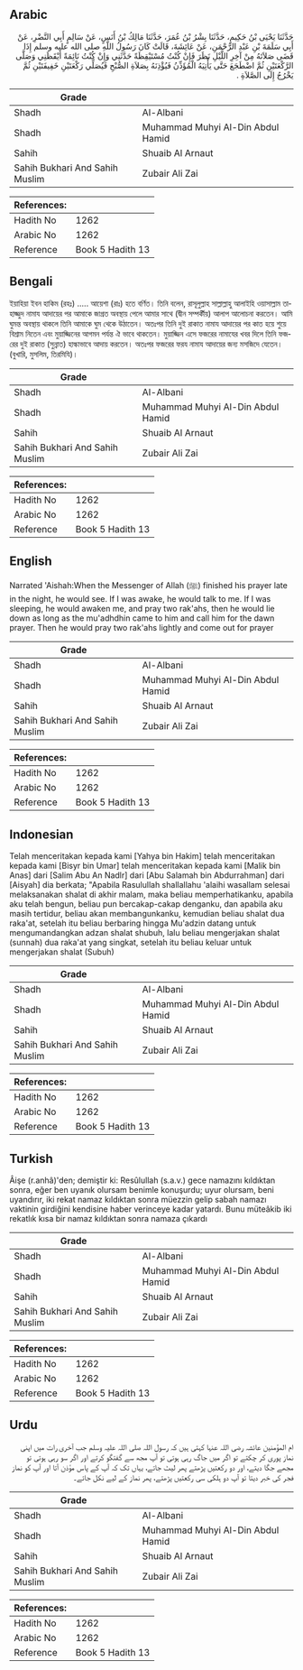 ## Arabic


<div dir="rtl" lang="ar" style={{fontSize:'larger',backgroundColor:'#f8f9fa',padding:20}}>
حَدَّثَنَا يَحْيَى بْنُ حَكِيمٍ، حَدَّثَنَا بِشْرُ بْنُ عُمَرَ، حَدَّثَنَا مَالِكُ بْنُ أَنَسٍ، عَنْ سَالِمٍ أَبِي النَّضْرِ، عَنْ أَبِي سَلَمَةَ بْنِ عَبْدِ الرَّحْمَنِ، عَنْ عَائِشَةَ، قَالَتْ كَانَ رَسُولُ اللَّهِ صلى الله عليه وسلم إِذَا قَضَى صَلاَتَهُ مِنْ آخِرِ اللَّيْلِ نَظَرَ فَإِنْ كُنْتُ مُسْتَيْقِظَةً حَدَّثَنِي وَإِنْ كُنْتُ نَائِمَةً أَيْقَظَنِي وَصَلَّى الرَّكْعَتَيْنِ ثُمَّ اضْطَجَعَ حَتَّى يَأْتِيَهُ الْمُؤَذِّنُ فَيُؤْذِنَهُ بِصَلاَةِ الصُّبْحِ فَيُصَلِّي رَكْعَتَيْنِ خَفِيفَتَيْنِ ثُمَّ يَخْرُجُ إِلَى الصَّلاَةِ ‏.‏
</div>
<div style={{backgroundColor:'#f8f9fa',padding:20, marginBottom: 10}}><table> <thead> <tr> <th>Grade</th> <th></th> </tr> </thead> <tbody> <tr><td>Shadh</td><td>Al-Albani</td></tr><tr><td>Shadh</td><td>Muhammad Muhyi Al-Din Abdul Hamid</td></tr><tr><td>Sahih</td><td>Shuaib Al Arnaut</td></tr><tr><td>Sahih Bukhari And Sahih Muslim</td><td>Zubair Ali Zai</td></tr></tbody></table><table> <thead> <tr> <th>References:</th> <th></th> </tr> </thead> <tbody><tr><td>Hadith No</td><td>1262</td></tr><tr><td>Arabic No</td><td>1262</td></tr><tr><td>Reference</td><td>Book 5 Hadith 13</td></tr></tbody></table></div>

## Bengali


<div dir="ltr" lang="bn" style={{fontSize:'larger',backgroundColor:'#f8f9fa',padding:20}}>
ইয়াহিয়া ইবন হাকিম (রহঃ) ..... আয়েশা (রাঃ) হতে বর্ণিত। তিনি বলেন, রাসূলুল্লাহ সাল্লাল্লাহু আলাইহি ওয়াসাল্লাম তাহাজ্জুদ নামায আদায়ের পর আমাকে জাগ্রত অবস্থায় পেলে আমার সাথে (দ্বীন সম্পর্কীয়) আলাপ আলোচনা করতেন। আমি ঘুমন্ত অবস্থায় থাকলে তিনি আমাকে ঘুম থেকে উঠাতেন। অতঃপর তিনি দুই রাকাত নামায আদায়ের পর কাত হয়ে শুয়ে বিশ্রাম নিতেন এবং মুয়াজ্জিনের আগমন পর্যন্ত ঐ ভাবে থাকতেন। মুয়াজ্জিন এসে ফজরের নামাযের খবর দিলে তিনি ফজরের দুই রাকাত (সুন্নাত) হাল্কাভাবে আদায় করতেন। অতঃপর ফজরের ফরয নামায আদায়ের জন্য মসজিদে যেতেন। (বুখারি, মুসলিম, তিরমিযি)।
</div>
<div style={{backgroundColor:'#f8f9fa',padding:20, marginBottom: 10}}><table> <thead> <tr> <th>Grade</th> <th></th> </tr> </thead> <tbody> <tr><td>Shadh</td><td>Al-Albani</td></tr><tr><td>Shadh</td><td>Muhammad Muhyi Al-Din Abdul Hamid</td></tr><tr><td>Sahih</td><td>Shuaib Al Arnaut</td></tr><tr><td>Sahih Bukhari And Sahih Muslim</td><td>Zubair Ali Zai</td></tr></tbody></table><table> <thead> <tr> <th>References:</th> <th></th> </tr> </thead> <tbody><tr><td>Hadith No</td><td>1262</td></tr><tr><td>Arabic No</td><td>1262</td></tr><tr><td>Reference</td><td>Book 5 Hadith 13</td></tr></tbody></table></div>

## English


<div dir="ltr" lang="en" style={{fontSize:'larger',backgroundColor:'#f8f9fa',padding:20}}>
Narrated 'Aishah:When the Messenger of Allah (ﷺ) finished his prayer late in the night, he would see. If I was awake, he would talk to me. If I was sleeping, he would awaken me, and pray two rak'ahs, then he would lie down as long as the mu'adhdhin came to him and call him for the dawn prayer. Then he would pray two rak'ahs lightly and come out for prayer
</div>
<div style={{backgroundColor:'#f8f9fa',padding:20, marginBottom: 10}}><table> <thead> <tr> <th>Grade</th> <th></th> </tr> </thead> <tbody> <tr><td>Shadh</td><td>Al-Albani</td></tr><tr><td>Shadh</td><td>Muhammad Muhyi Al-Din Abdul Hamid</td></tr><tr><td>Sahih</td><td>Shuaib Al Arnaut</td></tr><tr><td>Sahih Bukhari And Sahih Muslim</td><td>Zubair Ali Zai</td></tr></tbody></table><table> <thead> <tr> <th>References:</th> <th></th> </tr> </thead> <tbody><tr><td>Hadith No</td><td>1262</td></tr><tr><td>Arabic No</td><td>1262</td></tr><tr><td>Reference</td><td>Book 5 Hadith 13</td></tr></tbody></table></div>

## Indonesian


<div dir="ltr" lang="id" style={{fontSize:'larger',backgroundColor:'#f8f9fa',padding:20}}>
Telah menceritakan kepada kami [Yahya bin Hakim] telah menceritakan kepada kami [Bisyr bin Umar] telah menceritakan kepada kami [Malik bin Anas] dari [Salim Abu An Nadlr] dari [Abu Salamah bin Abdurrahman] dari [Aisyah] dia berkata; "Apabila Rasulullah shallallahu 'alaihi wasallam selesai melaksanakan shalat di akhir malam, maka beliau memperhatikanku, apabila aku telah bengun, beliau pun bercakap-cakap denganku, dan apabila aku masih tertidur, beliau akan membangunkanku, kemudian beliau shalat dua raka'at, setelah itu beliau berbaring hingga Mu'adzin datang untuk mengumandangkan adzan shalat shubuh, lalu beliau mengerjakan shalat (sunnah) dua raka'at yang singkat, setelah itu beliau keluar untuk mengerjakan shalat (Subuh)
</div>
<div style={{backgroundColor:'#f8f9fa',padding:20, marginBottom: 10}}><table> <thead> <tr> <th>Grade</th> <th></th> </tr> </thead> <tbody> <tr><td>Shadh</td><td>Al-Albani</td></tr><tr><td>Shadh</td><td>Muhammad Muhyi Al-Din Abdul Hamid</td></tr><tr><td>Sahih</td><td>Shuaib Al Arnaut</td></tr><tr><td>Sahih Bukhari And Sahih Muslim</td><td>Zubair Ali Zai</td></tr></tbody></table><table> <thead> <tr> <th>References:</th> <th></th> </tr> </thead> <tbody><tr><td>Hadith No</td><td>1262</td></tr><tr><td>Arabic No</td><td>1262</td></tr><tr><td>Reference</td><td>Book 5 Hadith 13</td></tr></tbody></table></div>

## Turkish


<div dir="ltr" lang="tr" style={{fontSize:'larger',backgroundColor:'#f8f9fa',padding:20}}>
Âişe (r.anhâ)'den; demiştir ki: Resûlullah (s.a.v.) gece namazını kıldıktan sonra, eğer ben uyanık olursam benimle konuşurdu; uyur olursam, beni uyandırır, iki rekat namaz kıldıktan sonra müezzin gelip sabah namazı vaktinin girdiğini kendisine haber verinceye kadar yatardı. Bunu müteâkib iki rekatlık kısa bir namaz kıldıktan sonra namaza çıkardı
</div>
<div style={{backgroundColor:'#f8f9fa',padding:20, marginBottom: 10}}><table> <thead> <tr> <th>Grade</th> <th></th> </tr> </thead> <tbody> <tr><td>Shadh</td><td>Al-Albani</td></tr><tr><td>Shadh</td><td>Muhammad Muhyi Al-Din Abdul Hamid</td></tr><tr><td>Sahih</td><td>Shuaib Al Arnaut</td></tr><tr><td>Sahih Bukhari And Sahih Muslim</td><td>Zubair Ali Zai</td></tr></tbody></table><table> <thead> <tr> <th>References:</th> <th></th> </tr> </thead> <tbody><tr><td>Hadith No</td><td>1262</td></tr><tr><td>Arabic No</td><td>1262</td></tr><tr><td>Reference</td><td>Book 5 Hadith 13</td></tr></tbody></table></div>

## Urdu


<div dir="rtl" lang="ur" style={{fontSize:'larger',backgroundColor:'#f8f9fa',padding:20}}>
ام المؤمنین عائشہ رضی اللہ عنہا کہتی ہیں کہ رسول اللہ صلی اللہ علیہ وسلم جب آخری رات میں اپنی نماز پوری کر چکتے تو اگر میں جاگ رہی ہوتی تو آپ مجھ سے گفتگو کرتے اور اگر سو رہی ہوتی تو مجھے جگا دیتے، اور دو رکعتیں پڑھتے پھر لیٹ جاتے، یہاں تک کہ آپ کے پاس مؤذن آتا اور آپ کو نماز فجر کی خبر دیتا تو آپ دو ہلکی سی رکعتیں پڑھتے، پھر نماز کے لیے نکل جاتے۔
</div>
<div style={{backgroundColor:'#f8f9fa',padding:20, marginBottom: 10}}><table> <thead> <tr> <th>Grade</th> <th></th> </tr> </thead> <tbody> <tr><td>Shadh</td><td>Al-Albani</td></tr><tr><td>Shadh</td><td>Muhammad Muhyi Al-Din Abdul Hamid</td></tr><tr><td>Sahih</td><td>Shuaib Al Arnaut</td></tr><tr><td>Sahih Bukhari And Sahih Muslim</td><td>Zubair Ali Zai</td></tr></tbody></table><table> <thead> <tr> <th>References:</th> <th></th> </tr> </thead> <tbody><tr><td>Hadith No</td><td>1262</td></tr><tr><td>Arabic No</td><td>1262</td></tr><tr><td>Reference</td><td>Book 5 Hadith 13</td></tr></tbody></table></div>